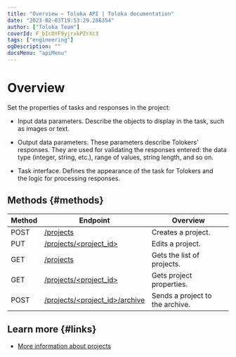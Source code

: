```yaml
---
title: "Overview — Toloka API | Toloka documentation"
date: "2023-02-03T19:53:29.286354"
author: ["Toloka Team"]
coverId: F_bIcOYF9yjrxkPZrXc3
tags: ["engineering"]
ogDescription: ""
docsMenu: "apiMenu"
---
```


# Overview

Set the properties of tasks and responses in the project:

- Input data parameters. Describe the objects to display in the task, such as images or text.

- Output data parameters. These parameters describe Tolokers' responses. They are used for validating the responses entered: the data type (integer, string, etc.), range of values, string length, and so on.

- Task interface. Defines the appearance of the task for Tolokers and the logic for processing responses.

## Methods {#methods}

Method | Endpoint | Overview
----- | ----- | -----
POST | [/projects](/docs-new/api/create-prj) | Creates a project.
PUT | [/projects/<project_id>](/docs-new/api/edit-prj) | Edits a project.
GET | [/projects](/docs-new/api/get-prj-list) | Gets the list of projects.
GET | [/projects/<project_id>](/docs-new/api/get-prj) | Gets project properties.
POST | [/projects/<project_id>/archive](/docs-new/api/archive-prj) | Sends a project to the archive.

## Learn more {#links}

- [More information about projects](https://toloka.ai/en/docs/guide/concepts/project)